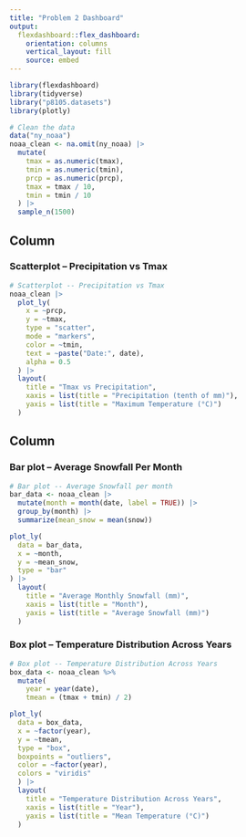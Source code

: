 ```yaml
---
title: "Problem 2 Dashboard"
output: 
  flexdashboard::flex_dashboard:
    orientation: columns
    vertical_layout: fill
    source: embed
---
```


```r
library(flexdashboard)
library(tidyverse)
library("p8105.datasets")
library(plotly)
```

```r
# Clean the data
data("ny_noaa")
noaa_clean <- na.omit(ny_noaa) |>
  mutate(
    tmax = as.numeric(tmax),
    tmin = as.numeric(tmin),
    prcp = as.numeric(prcp),
    tmax = tmax / 10,
    tmin = tmin / 10
  ) |>
  sample_n(1500)
```

Column {data-width=650}
-----------------------------------------------------------------------

### Scatterplot -- Precipitation vs Tmax
```r
# Scatterplot -- Precipitation vs Tmax
noaa_clean |>
  plot_ly(
    x = ~prcp,
    y = ~tmax,
    type = "scatter",
    mode = "markers",
    color = ~tmin,
    text = ~paste("Date:", date),
    alpha = 0.5
  ) |>
  layout(
    title = "Tmax vs Precipitation",
    xaxis = list(title = "Precipitation (tenth of mm)"),
    yaxis = list(title = "Maximum Temperature (°C)")
  )
```

Column {data-width=350}
-----------------------------------------------------------------------

### Bar plot -- Average Snowfall Per Month

```r
# Bar plot -- Average Snowfall per month
bar_data <- noaa_clean |>
  mutate(month = month(date, label = TRUE)) |>
  group_by(month) |>
  summarize(mean_snow = mean(snow))

plot_ly(
  data = bar_data,
  x = ~month,
  y = ~mean_snow,
  type = "bar"
) |>
  layout(
    title = "Average Monthly Snowfall (mm)",
    xaxis = list(title = "Month"),
    yaxis = list(title = "Average Snowfall (mm)")
  )
```

### Box plot -- Temperature Distribution Across Years

```r
# Box plot -- Temperature Distribution Across Years
box_data <- noaa_clean %>%
  mutate(
    year = year(date),
    tmean = (tmax + tmin) / 2)

plot_ly(
  data = box_data,
  x = ~factor(year),   
  y = ~tmean,        
  type = "box",
  boxpoints = "outliers",
  color = ~factor(year),
  colors = "viridis"
  ) |>
  layout(
    title = "Temperature Distribution Across Years",
    xaxis = list(title = "Year"),
    yaxis = list(title = "Mean Temperature (°C)")
  )
```

